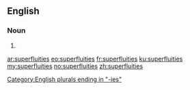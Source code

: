 ==English==

===Noun===
{{head|en|noun plural form}}

# {{plural of|superfluity|lang=en}}

[[Category:English plurals ending in "-ies"]]

[[ar:superfluities]]
[[eo:superfluities]]
[[fr:superfluities]]
[[ku:superfluities]]
[[my:superfluities]]
[[no:superfluities]]
[[zh:superfluities]]